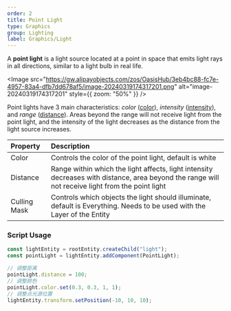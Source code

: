 ```yaml
---
order: 2
title: Point Light
type: Graphics
group: Lighting
label: Graphics/Light
---
```


A **point light** is a light source located at a point in space that emits light rays in all directions, similar to a light bulb in real life.

<Image src="https://gw.alipayobjects.com/zos/OasisHub/3eb4bc88-fc7e-4957-83a4-dfb7dd678af5/image-20240319174317201.png" alt="image-20240319174317201" style={{ zoom: "50%" }} />

Point lights have 3 main characteristics: _color_ ([color](/apis/core/#PointLight-color)), _intensity_ ([intensity](/apis/core/#PointLight-intensity)), and _range_ ([distance](/apis/core/#PointLight-distance)). Areas beyond the range will not receive light from the point light, and the intensity of the light decreases as the distance from the light source increases.

| Property      | Description                                                              |
| :------------ | :----------------------------------------------------------------------- |
| Color         | Controls the color of the point light, default is white                   |
| Distance      | Range within which the light affects, light intensity decreases with distance, area beyond the range will not receive light from the point light |
| Culling Mask  | Controls which objects the light should illuminate, default is Everything. Needs to be used with the Layer of the Entity |

### Script Usage

```typescript
const lightEntity = rootEntity.createChild("light");
const pointLight = lightEntity.addComponent(PointLight);

// 调整距离
pointLight.distance = 100;
// 调整颜色
pointLight.color.set(0.3, 0.3, 1, 1);
// 调整点光源位置
lightEntity.transform.setPosition(-10, 10, 10);
```
